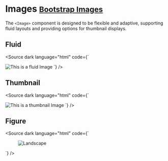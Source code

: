 
<Meta title="Content/Images" />

# Images <small class="bootstrap-docs">[Bootstrap Images](https://getbootstrap.com/docs/5.3/content/images/)</small>

The `<Image>` component is designed to be flexible and adaptive, supporting fluid layouts and providing options for thumbnail displays.

<Canvas>
  <Story of={ImageStories.Basic} />
</Canvas>

<Controls of={ImageStories.Basic} />

## Fluid

<Canvas withSource="none">
  <Story of={ImageStories.Fluid} />
</Canvas>

<Source dark language="html" code={`
<script lang="ts">
</script>

<Image fluid alt="This is a fluid Image" src="https://picsum.photos/id/123/2000/400.jpg" />
`} />

## Thumbnail

<Canvas withSource="none">
  <Story of={ImageStories.Thumbnail} />
</Canvas>

<Source dark language="html" code={`
<script lang="ts">
</script>

<Image thumbnail alt="This is a thumbnail Image" src="https://picsum.photos/100/100?random=1" />
`} />

## Figure

<Canvas withSource="none">
  <Story of={ImageStories.Figures} />
</Canvas>

<Source dark language="html" code={`
<script lang="ts">
</script>

<Figure caption="I believe this is a cow needing a haircut">
  <Image fluid alt="Landscape" src="https://picsum.photos/id/200/800/600" />
</Figure>
`} />
